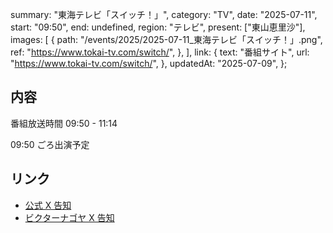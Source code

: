   summary: "東海テレビ「スイッチ！」",
  category: "TV",
  date: "2025-07-11",
  start: "09:50",
  end: undefined,
  region: "テレビ",
  present: ["東山恵里沙"],
  images: [
    {
      path: "/events/2025/2025-07-11_東海テレビ「スイッチ！」.png",
      ref: "https://www.tokai-tv.com/switch/",
    },
  ],
  link: {
    text: "番組サイト",
    url: "https://www.tokai-tv.com/switch/",
  },
  updatedAt: "2025-07-09",
};

## 内容

番組放送時間 09:50 - 11:14

09:50 ごろ出演予定

## リンク

- [公式 X 告知](https://x.com/takanenofficial/status/1942871358289195370)
- [ビクターナゴヤ X 告知](https://x.com/victor_nagoya/status/1941995578285543430)
